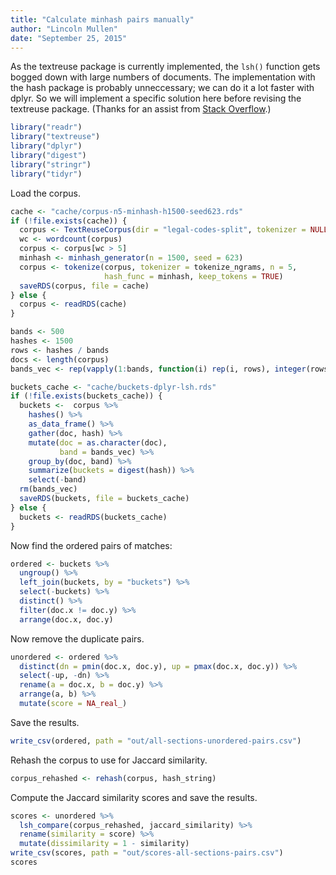 ```yaml
---
title: "Calculate minhash pairs manually"
author: "Lincoln Mullen"
date: "September 25, 2015"
---
```


As the textreuse package is currently implemented, the `lsh()` function gets bogged down with large numbers of documents. The implementation with the hash package is probably unneccessary; we can do it a lot faster with dplyr. So we will implement a specific solution here before revising the textreuse package. (Thanks for an assist from [Stack Overflow](http://stackoverflow.com/questions/32783727/turn-ordered-pairs-into-unordered-pairs-in-a-data-frame-with-dplyr/32784685#32784685).)

```r
library("readr")
library("textreuse")
library("dplyr")
library("digest")
library("stringr")
library("tidyr")
```

Load the corpus.

```r
cache <- "cache/corpus-n5-minhash-h1500-seed623.rds"
if (!file.exists(cache)) {
  corpus <- TextReuseCorpus(dir = "legal-codes-split", tokenizer = NULL)
  wc <- wordcount(corpus)
  corpus <- corpus[wc > 5]
  minhash <- minhash_generator(n = 1500, seed = 623)
  corpus <- tokenize(corpus, tokenizer = tokenize_ngrams, n = 5,
                     hash_func = minhash, keep_tokens = TRUE)
  saveRDS(corpus, file = cache)
} else {
  corpus <- readRDS(cache)
}
```

```r
bands <- 500
hashes <- 1500
rows <- hashes / bands
docs <- length(corpus)
bands_vec <- rep(vapply(1:bands, function(i) rep(i, rows), integer(rows)), docs)

buckets_cache <- "cache/buckets-dplyr-lsh.rds"
if (!file.exists(buckets_cache)) {
  buckets <-  corpus %>%
    hashes() %>%
    as_data_frame() %>%
    gather(doc, hash) %>%
    mutate(doc = as.character(doc),
           band = bands_vec) %>%
    group_by(doc, band) %>%
    summarize(buckets = digest(hash)) %>%
    select(-band)
  rm(bands_vec)
  saveRDS(buckets, file = buckets_cache)
} else {
  buckets <- readRDS(buckets_cache)
}
```

Now find the ordered pairs of matches:

```r
ordered <- buckets %>% 
  ungroup() %>%
  left_join(buckets, by = "buckets") %>%
  select(-buckets) %>%
  distinct() %>% 
  filter(doc.x != doc.y) %>%
  arrange(doc.x, doc.y)
```

Now remove the duplicate pairs.

```r
unordered <- ordered %>% 
  distinct(dn = pmin(doc.x, doc.y), up = pmax(doc.x, doc.y)) %>%
  select(-up, -dn) %>%
  rename(a = doc.x, b = doc.y) %>%
  arrange(a, b) %>% 
  mutate(score = NA_real_) 
```

Save the results.

```r
write_csv(ordered, path = "out/all-sections-unordered-pairs.csv")
```

Rehash the corpus to use for Jaccard similarity.

```r
corpus_rehashed <- rehash(corpus, hash_string)
```

Compute the Jaccard similarity scores and save the results.

```r
scores <- unordered %>% 
  lsh_compare(corpus_rehashed, jaccard_similarity) %>% 
  rename(similarity = score) %>% 
  mutate(dissimilarity = 1 - similarity)
write_csv(scores, path = "out/scores-all-sections-pairs.csv")
scores
```
